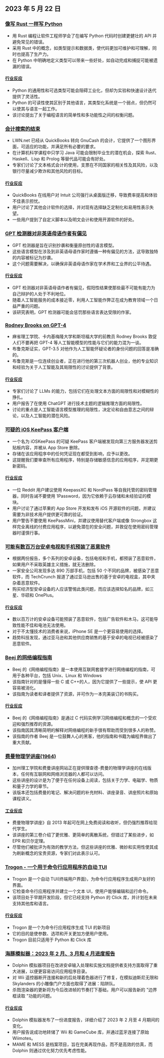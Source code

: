 

<CallToAction />

<Steps>

## 2023 年 5 月 22 日

### [像写 Rust 一样写 Python](https://kobzol.github.io/rust/python/2023/05/20/writing-python-like-its-rust.html)

- 用 Rust 编程让软件工程师学会了在编写 Python 代码时创建更健壮的 API 并避免常见的错误。
- 采用 Rust 中的概念，如类型提示和数据类，使代码更加可维护和可理解，同时也提高了生产力。
- 在 Python 中明确地定义类型可以带来一些好处，如自动完成和捕捉可能被遗漏的错误。

#### [行业反应](http://news.ycombinator.com/item?id=36018621)

- Python 的通用性和可选类型可能会阻碍工业化，但却为实验和快速设计迭代提供了灵活性。
- Python 的可读性使其区别于其他语言，其类型化系统是一个弱点，但仍然可以使其与语言一起工作。
- 该讨论提出了关于编程语言的简单性和多功能性之间的权衡问题。

### [会计搜索的结束](https://lwn.net/Articles/925782/)

- LWN.net 已经从 QuickBooks 转向 GnuCash 的会计，它提供了一个图形界面，可适应的功能，并满足所有必要的要求。
- 在计算机科学课程中只学习 Java 可能会限制毕业生的潜在机会，探索 Rust、Haskell、Lisp 和 Prolog 等替代品可能会有好处。
- 专家们讨论了文本格式会计的使用，支票在不同国家的相关性及其风险，以及银行尽量减少欺诈和其他风险的目标。

#### [行业反应](http://news.ycombinator.com/item?id=36021197)

- QuickBooks 在线用户对 Intuit 公司强行从桌面版迁移，导致费率提高和体验不佳表示担忧。
- 用户讨论了其他会计软件的选择，并对现有选择缺乏定制化和易用性表示失望。
- 一些用户提到了自定义脚本以及明文会计和使用开源软件的好处。

### [GPT 检测器对非英语母语作者有偏见](https://arxiv.org/abs/2304.02819)

- GPT 检测器是旨在识别抄袭和衡量原创性的语言模型。
- 这些语言模型在涉及到非英语母语作家时遵循一种有偏见的方法，这导致独特的内容被标记为抄袭。
- 这个问题需要解决，以确保非英语母语作家在学术界和工业界的公平待遇。

#### [行业反应](http://news.ycombinator.com/item?id=36019580)

- GPT 检测器对非英语母语作者有偏见，假阳性结果使那些最不可能有能力为自己辩护的人处于不利地位。
- 随着人工智能服务的成本接近零，利用人工智能作弊正在成为教育领域一个日益严重的问题。
- 该研究表明，GPT 检测器可能会惩罚那些语言表达受限的作家。

### [Rodney Brooks on GPT-4](https://spectrum.ieee.org/gpt-4-calm-down)

- 麻省理工学院、卡内基梅隆大学和斯坦福大学的前教员 Rodney Brooks 敦促人们不要再把 GPT-4 等人工智能模型的性能与它们的能力混为一谈。
- 布鲁克斯证实，GPT-3.5 对他作为人工智能怀疑论者的身份问题的回答是准确的。
- 布鲁克斯是一位连续创业者，正在进行他的第三次机器人创业，他的专业知识和经验为关于人工智能及其局限性的讨论提供了背景。

#### [行业反应](http://news.ycombinator.com/item?id=36017309)

- 专家们讨论了 LLMs 的能力，包括它们在处理文本方面的局限性和对模糊性的挣扎。
- 用户报告了在使用 ChatGPT 进行技术主题的逻辑推理方面的局限性。
- 讨论的重点是人工智能语言模型推理的局限性，决定论和自由意志之间的辩论，以及人工智能的潜在风险。

### [可疑的 iOS KeePass 客户端](https://old.reddit.com/r/techsupport/comments/13nqarb/suspicious_ios_keepass_client/)

- 一个名为 iOSKeePass 的可疑 KeePass 客户端被发现向第三方服务器发送剪贴板内容，并被从 App Store 删除。
- 存储在该应用程序中的任何凭证现在都受到影响，应予以更改。
- 这提醒我们要审查所有应用程序，特别是存储敏感信息的应用程序，并定期更新密码。

#### [行业反应](http://news.ycombinator.com/item?id=36020196)

- 一位 Reddit 用户建议使用 KeepassXC 和 NordPass 等自我托管的密码管理器，同时告诫不要使用 1Password，因为它依赖于云存储和未经验证的模块。
- 用户讨论了通过苹果的 App Store 开发和发布 iOS 开源软件的问题，并建议需要为非技术用户提供更可靠的验证。
- 用户警告不要使用 KeePassMini，并建议使用替代客户端或像 Strongbox 这样完全离线的付费应用程序，以避免潜在的安全问题，并敦促在使用密码管理器时谨慎行事。

### [可能有数百万台安卓电视和手机预装了恶意软件](https://arstechnica.com/information-technology/2023/05/potentially-millions-of-android-tvs-and-phones-come-with-malware-preinstalled/)

- 根据两份报告，多个系列的安卓设备，包括电视和手机，都预装了恶意软件，如果用户不采取英雄主义措施，就无法删除。
- 一家安全公司发现多达 890 万部手机，包括 50 个不同的品牌，被感染了恶意软件，而 TechCrunch 报道了通过亚马逊出售的基于安卓的电视盒，其中夹杂着恶意软件。
- 购买经济型安卓设备的人应该警惕此类问题，而应该选择知名的品牌，如三星、华硕和 OnePlus。

#### [行业反应](http://news.ycombinator.com/item?id=36020431)

- 数以百万计的安卓设备可能预装了恶意软件，包括广告软件和木马，这可能导致性能不佳和电池无法使用。
- 对于不太懂技术的消费者来说，iPhone SE 是一个更容易使用的选择。
- 趋势科技发现，通过亚马逊和其他供应商销售的基于安卓的电视已经被感染了恶意软件。

### [Beej 的网络编程指南](https://beej.us/guide/bgnet/)

- Beej 的《网络编程指南》是一本使用互联网套接字进行网络编程的指南，可用于各种平台，包括 Unix、Linux 和 Windows
- 该指南针对的是懂得一些 C 或 C++的人，因为它提供了一些提示，使 API 更容易被消化。
- 该指南为读者和译者提供了资源，并可作为一本完美装订的书购买。

#### [行业反应](http://news.ycombinator.com/item?id=36025611)

- Beej 的《网络编程指南》是通过 C 代码实例学习网络编程和概念的一个受欢迎和强烈推荐的资源。
- 该指南因其清晰简明的解释对网络编程的新手很有帮助而受到很多人的称赞。
- 该指南的作者 Beej 是一位鼓舞人心的黑客，他的指南和书籍为编程界做出了重大贡献。

### [费曼物理学讲座(1964)](https://www.feynmanlectures.caltech.edu/)

- 加州理工学院和费曼讲座网站正在提供理查德-费曼的物理学讲座的在线版本，任何有互联网和网络浏览器的人都可以访问。
- 这些讲座的设计是为了便于在任何设备上阅读，包括关于力学、电磁学、物质和量子力学的章节。
- 该版本还包括费曼的笔记、解决问题的补充材料、讲座录音、讲座照片和原始课程讲义。

#### [工业反应](http://news.ycombinator.com/item?id=36017793)

- 费曼物理学讲座》自 2013 年起可在网上免费阅读和收听，但仍强烈推荐给现代学生。
- 该讲座的第三卷介绍了更优雅、更简单的离散系统，但错过了某些进步，如 EPR 和贝尔定理。
- 尽管他们被批评为有效的教学方法，但这些讲座的优雅、微妙和实用性使其成为刷新概念的宝贵资源，专家们对此表示认可。

### [Trogon - 一个用于命令行应用程序的自动 TUI](https://github.com/Textualize/trogon)

- Trogon 是一个自动 TUI(终端用户界面)，为命令行应用程序生成用户友好的界面。
- 它检查命令行应用程序并建立一个文本 UI，使用户能够编辑和运行命令。
- 该项目处于早期开发阶段，但它已经支持 Python 的 Click 库，并计划在未来支持其他库和语言。

#### [行业反应](http://news.ycombinator.com/item?id=36020717)

- Trogon 是一个为命令行应用程序生成 TUI 的新项目
- 它的目的是使参数、选项和开关更加方便用户使用。
- Trogon 目前只适用于 Python 和 Click 库

### [海豚模拟器：2023 年 2 月、3 月和 4 月进度报告](https://dolphin-emu.org/blog/2023/05/21/dolphin-progress-report-february-march-april-2023/)

- Dolphin 模拟器项目在改进安卓输入处理和实施文档提供者支持方面取得了重大进展，以便更容易访问应用程序目录。
- 对 Wii 遥控器断开连接和新的后处理着色器进行了修复，在模拟迪斯尼无限和 Skylanders 的小雕像门户方面也取得了进展：陷阱队。
- 杀戮渲染器的更新将为今后改进帧的节奏打下基础，用户可以报告新的 "边界框读取 "功能的问题。

#### [行业反应](http://news.ycombinator.com/item?id=36019485)

- Dolphin 模拟器发布了一份进度报告，详细介绍了 2023 年 2 月至 4 月期间的变化。
- 用户报告说成功地转储了 Wii 和 GameCube 库，并通过蓝牙连接了原始 Wiimotes。
- MAME 和 MESS 是档案项目，旨在完美再现作品，而不是高效的仿真，而 Dolphin 则通过优化努力优先考虑性能。

</Steps>
